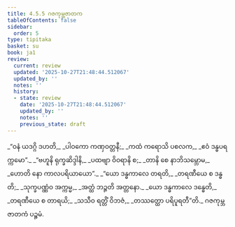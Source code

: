 ```yaml
---
title: 4.5.5 ဂဇကုမ္ဘဇာတက
tableOfContents: false
sidebar:
  order: 5
type: tipitaka
basket: su
book: ja1
review:
  current: review
  updated: '2025-10-27T21:48:44.512067'
  updated_by: ''
  notes: ''
  history:
  - state: review
    date: '2025-10-27T21:48:44.512067'
    updated_by: ''
    notes: ''
    previous_state: draft
---
```



<ReviewStatus review={frontmatter.review} showDetails={true} />

<HypothesisAnnotation frontmatter={frontmatter} />

<DynamicBreadcrumb />

<Division number="177" book="ja1" e="ch" v="22" p="116">

<Paragraph number="1111" type="verses" book="ja1">
_“ဝနံ ယဒဂ္ဂိ ဒဟတိ,_  
_ပါဝကော ကဏှဝတ္တနီ;_  
_ကထံ ကရောသိ ပစလက,_  
_ဧဝံ ဒန္ဓပရက္ကမော”._  

</Paragraph>

</Division>
<Division number="178" book="ja1" e="ch" v="22" p="116">

<Paragraph number="1112" type="verses" book="ja1">
_“ဗဟူနိ ရုက္ခဆိဒ္ဒါနိ,_  
_ပထဗျာ ဝိဝရာနိ စ;_  
_တာနိ စေ နာဘိသမ္ဘောမ,_  
_ဟောတိ နော ကာလပရိယာယော”._  

</Paragraph>

</Division>
<Division number="179" book="ja1" e="ch" v="22" p="116">

<Paragraph number="1113" type="verses" book="ja1">
_“ယော ဒန္ဓကာလေ တရတိ,_  
_တရဏီယေ စ ဒန္ဓတိ;_  
_သုက္ခပဏ္ဏံဝ အက္ကမ္မ,_  
_အတ္ထံ ဘဉ္ဇတိ အတ္တနော._  

</Paragraph>

</Division>
<Division number="180" book="ja1" e="ch" v="22" p="116">

<Paragraph number="1114" type="verses" book="ja1">
_ယော ဒန္ဓကာလေ ဒန္ဓေတိ,_  
_တရဏီယေ စ တာရယိ;_  
_သသီဝ ရတ္တိံ ဝိဘဇံ,_  
_တဿတ္ထော ပရိပူရတီ”တိ._  


</Paragraph>
</Division>

<Paragraph number="1115" type="center" book="ja1">
ဂဇကုမ္ဘဇာတကံ ပဉ္စမံ.
</Paragraph>